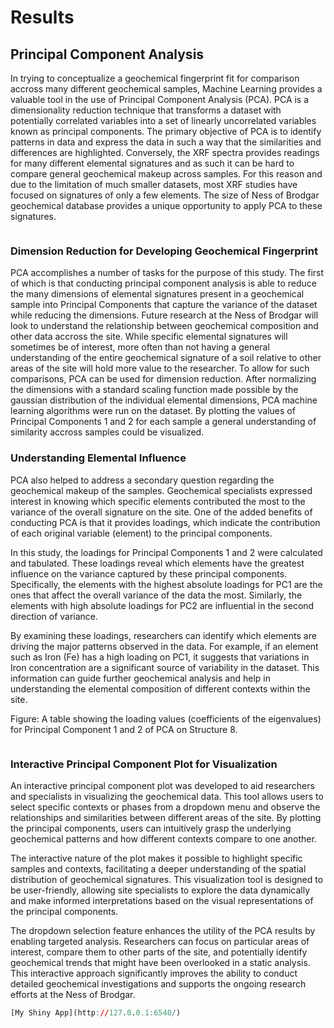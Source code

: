 # Results
## Principal Component Analysis
In trying to conceptualize a geochemical fingerprint fit for comparison accross many different geochemical samples, Machine Learning provides a valuable tool in the use of Principal Component Analysis (PCA). PCA is a dimensionality reduction technique that transforms a dataset with potentially correlated variables into a set of linearly uncorrelated variables known as principal components. The primary objective of PCA is to identify patterns in data and express the data in such a way that the similarities and differences are highlighted. Conversely, the XRF spectra provides readings for many different elemental signatures and as such it can be hard to compare general geochemical makeup across samples. For this reason and due to the limitation of much smaller datasets, most XRF studies have focused on signatures of only a few elements. The size of Ness of Brodgar geochemical database provides a unique opportunity to apply PCA to these signatures.

```r

```


### Dimension Reduction for Developing Geochemical Fingerprint
PCA accomplishes a number of tasks for the purpose of this study. The first of which is that conducting principal component analysis is able to reduce the many dimensions of elemental signatures present in a geochemical sample into Principal Components that capture the variance of the dataset while reducing the dimensions. Future research at the Ness of Brodgar will look to understand the relationship between geochemical composition and other data accross the site. While specific elemental signatures will sometimes be of interest, more often than not having a general understanding of the entire geochemical signature of a soil relative to other areas of the site will hold more value to the researcher. To allow for such comparisons, PCA can be used for dimension reduction. After normalizing the dimensions with a standard scaling function made possible by the gaussian distribution of the individual elemental dimensions, PCA machine learning algorithms were run on the dataset. By plotting the values of Principal Components 1 and 2 for each sample a general understanding of similarity accross samples could be visualized.

### Understanding Elemental Influence
PCA also helped to address a secondary question regarding the geochemical makeup of the samples. Geochemical specialists expressed interest in knowing which specific elements contributed the most to the variance of the overall signature on the site. One of the added benefits of conducting PCA is that it provides loadings, which indicate the contribution of each original variable (element) to the principal components.

In this study, the loadings for Principal Components 1 and 2 were calculated and tabulated. These loadings reveal which elements have the greatest influence on the variance captured by these principal components. Specifically, the elements with the highest absolute loadings for PC1 are the ones that affect the overall variance of the data the most. Similarly, the elements with high absolute loadings for PC2 are influential in the second direction of variance.

By examining these loadings, researchers can identify which elements are driving the major patterns observed in the data. For example, if an element such as Iron (Fe) has a high loading on PC1, it suggests that variations in Iron concentration are a significant source of variability in the dataset. This information can guide further geochemical analysis and help in understanding the elemental composition of different contexts within the site.


Figure: A table showing the loading values (coefficients of the eigenvalues) for Principal Component 1 and 2 of PCA on Structure 8.
```r

```


### Interactive Principal Component Plot for Visualization
An interactive principal component plot was developed to aid researchers and specialists in visualizing the geochemical data. This tool allows users to select specific contexts or phases from a dropdown menu and observe the relationships and similarities between different areas of the site. By plotting the principal components, users can intuitively grasp the underlying geochemical patterns and how different contexts compare to one another.

The interactive nature of the plot makes it possible to highlight specific samples and contexts, facilitating a deeper understanding of the spatial distribution of geochemical signatures. This visualization tool is designed to be user-friendly, allowing site specialists to explore the data dynamically and make informed interpretations based on the visual representations of the principal components.

The dropdown selection feature enhances the utility of the PCA results by enabling targeted analysis. Researchers can focus on particular areas of interest, compare them to other parts of the site, and potentially identify geochemical trends that might have been overlooked in a static analysis. This interactive approach significantly improves the ability to conduct detailed geochemical investigations and supports the ongoing research efforts at the Ness of Brodgar.

```r
[My Shiny App](http://127.0.0.1:6540/)
```
